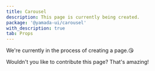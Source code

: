 ```yaml
---
title: Carousel
description: This page is currently being created.
package: '@yamada-ui/carousel'
with_description: true
tab: Props
---
```


We're currently in the process of creating a page.😘

Wouldn't you like to contribute this page? That's amazing!
